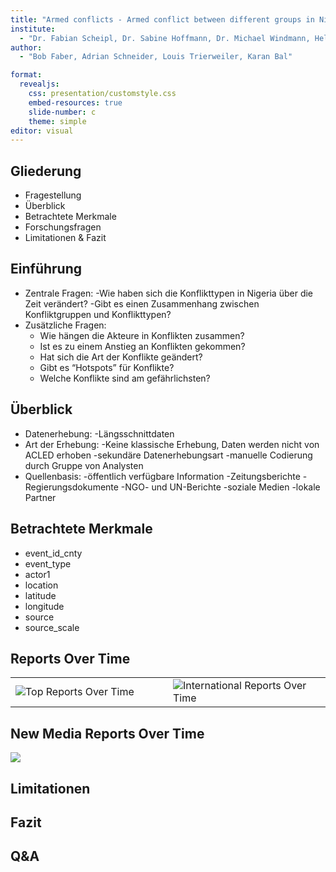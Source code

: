 ```yaml
---
title: "Armed conflicts - Armed conflict between different groups in Nigeria over time"
institute: 
  - "Dr. Fabian Scheipl, Dr. Sabine Hoffmann, Dr. Michael Windmann, Helen Alber"
author: 
  - "Bob Faber, Adrian Schneider, Louis Trierweiler, Karan Bal"

format:
  revealjs:
    css: presentation/customstyle.css
    embed-resources: true
    slide-number: c
    theme: simple
editor: visual
---
```


## Gliederung

-   Fragestellung
-   Überblick
-   Betrachtete Merkmale
-   Forschungsfragen
-   Limitationen & Fazit

## Einführung

-   Zentrale Fragen: 
    -Wie haben sich die Konflikttypen in Nigeria über die Zeit verändert?
    -Gibt es einen Zusammenhang zwischen Konfliktgruppen und Konflikttypen?
-   Zusätzliche Fragen:
    -   Wie hängen die Akteure in Konflikten zusammen?
    -   Ist es zu einem Anstieg an Konflikten gekommen?
    -   Hat sich die Art der Konflikte geändert?
    -   Gibt es "Hotspots" für Konflikte?
    -   Welche Konflikte sind am gefährlichsten?

## Überblick

-   Datenerhebung: 
    -Längsschnittdaten
-   Art der Erhebung:
    -Keine klassische Erhebung, Daten werden nicht von ACLED erhoben
    -sekundäre Datenerhebungsart
    -manuelle Codierung durch Gruppe von Analysten
-   Quellenbasis: 
    -öffentlich verfügbare Information
    -Zeitungsberichte
    -Regierungsdokumente
    -NGO- und UN-Berichte
    -soziale Medien
    -lokale Partner

## Betrachtete Merkmale

-   event_id_cnty
-   event_type
-   actor1
-   location
-   latitude
-   longitude
-   source
-   source_scale

## Reports Over Time

::: {.wide-table .left-aligned-table}
|  |  |
|------------------------------------|------------------------------------|
| ![Top Reports Over Time](presentation/Reports_TopReports.png) | ![International Reports Over Time](presentation/Reports_InternationalReports.png) |
:::

## New Media Reports Over Time

![](presentation/Reports_NewMediaReports.png)

## Limitationen

## Fazit

## Q&A
